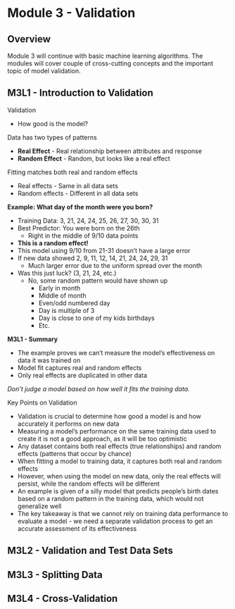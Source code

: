 # Module 3 - Validation

## Overview

Module 3 will continue with basic machine learning algorithms.
The modules will cover couple of cross-cutting concepts and the important topic of model validation.

## M3L1 - Introduction to Validation 

Validation

- How good is the model?

Data has two types of patterns

- **Real Effect** - Real relationship between attributes and response
- **Random Effect** - Random, but looks like a real effect

Fitting matches both real and random effects

- Real effects - Same in all data sets
- Random effects - Different in all data sets

**Example: What day of the month were you born?**

- Training Data: 3, 21, 24, 24, 25, 26, 27, 30, 30, 31
- Best Predictor: You were born on the 26th 
  - Right in the middle of 9/10 data points
- **This is a random effect!**
- This model using 9/10 from 21-31 doesn't have a large error
- If new data showed 2, 9, 11, 12, 14, 21, 24, 24, 29, 31
  - Much larger error due to the uniform spread over the month
- Was this just luck? (3, 21, 24, etc.)
  - No, some random pattern would have shown up
    - Early in month
    - Middle of month
    - Even/odd numbered day
    - Day is multiple of 3
    - Day is close to one of my kids birthdays
    - Etc.

**M3L1 - Summary**

- The example proves we can't measure the model's effectiveness on data it was trained on
- Model fit captures real and random effects
- Only real effects are duplicated in other data

*Don't judge a model based on how well it fits the training data*.

Key Points on Validation

- Validation is crucial to determine how good a model is and how accurately it performs on new data
- Measuring a model's performance on the same training data used to create it is not a good approach, as it will be too optimistic
- Any dataset contains both real effects (true relationships) and random effects (patterns that occur by chance)
- When fitting a model to training data, it captures both real and random effects
- However, when using the model on new data, only the real effects will persist, while the random effects will be different
- An example is given of a silly model that predicts people's birth dates based on a random pattern in the training data, which would not generalize well
- The key takeaway is that we cannot rely on training data performance to evaluate a model - we need a separate validation process to get an accurate assessment of its effectiveness

## M3L2 - Validation and Test Data Sets

## M3L3 - Splitting Data

## M3L4 - Cross-Validation







